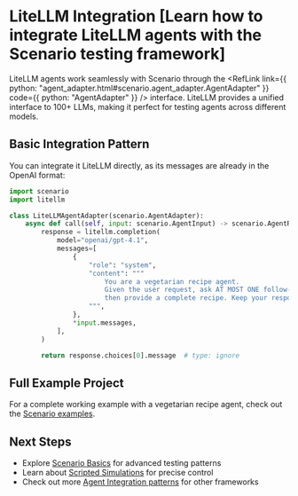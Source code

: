 
# LiteLLM Integration [Learn how to integrate LiteLLM agents with the Scenario testing framework]

LiteLLM agents work seamlessly with Scenario through the <RefLink link={{ python: "agent_adapter.html#scenario.agent_adapter.AgentAdapter" }} code={{ python: "AgentAdapter" }} /> interface. LiteLLM provides a unified interface to 100+ LLMs, making it perfect for testing agents across different models.

## Basic Integration Pattern

You can integrate it LiteLLM directly, as its messages are already in the OpenAI format:

```python
import scenario
import litellm

class LiteLLMAgentAdapter(scenario.AgentAdapter):
    async def call(self, input: scenario.AgentInput) -> scenario.AgentReturnTypes:
        response = litellm.completion(
            model="openai/gpt-4.1",
            messages=[
                {
                    "role": "system",
                    "content": """
                        You are a vegetarian recipe agent.
                        Given the user request, ask AT MOST ONE follow-up question,
                        then provide a complete recipe. Keep your responses concise and focused.
                    """,
                },
                *input.messages,
            ],
        )

        return response.choices[0].message  # type: ignore
```

## Full Example Project

For a complete working example with a vegetarian recipe agent, check out the [Scenario examples](https://github.com/langwatch/scenario/blob/main/python/examples/test_vegetarian_recipe_agent.py).

## Next Steps

- Explore [Scenario Basics](/basics/concepts) for advanced testing patterns
- Learn about [Scripted Simulations](/basics/scripted-simulations) for precise control
- Check out more [Agent Integration patterns](/agent-integration) for other frameworks
